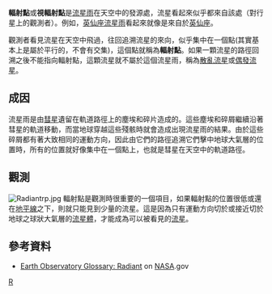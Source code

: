 '''輻射點'''或'''視輻射點'''是[[流星雨|流星雨]]在天空中的發源處，流星看起來似乎都來自該處（對行星上的觀測者）。例如，[[英仙座流星雨|英仙座流星雨]]看起來就像是來自於[[英仙座|英仙座]]。

觀測者看見流星在天空中飛過，往回追溯流星的來向，似乎集中在一個點(其實基本上是屬於平行的，不會有交集)，這個點就稱為'''輻射點'''。如果一顆流星的路徑回溯之後不能指向輻射點，這顆流星就不屬於這個流星雨，稱為[[散亂流星|散亂流星]]或[[散亂流星|偶發流星]]。

== 成因 ==
流星雨是由[[彗星|彗星]]遺留在軌道路徑上的塵埃和碎片造成的。這些塵埃和碎屑繼續沿著彗星的軌道移動，而當地球穿越這些殘骸時就會造成出現流星雨的結果。由於這些碎屑都有著大致相同的運動方向，因此由它們的路徑追溯它們擊中地球大氣層的位置時，所有的位置就好像集中在一個點上，也就是彗星在天空中的軌道路徑。

== 觀測 ==
[[File:Radiantrp.jpg|right]]
輻射點是觀測時很重要的一個項目，如果輻射點的位置很低或還在[[地平線|地平線]]之下，則就只能見到少量的流星。這是因為只有運動方向切於或接近切於地球之球狀大氣層的[[流星體|流星體]]，才能成為可以被看見的[[流星|流星]]。

== 參考資料 ==
*[https://web.archive.org/web/20060930042729/http://eobglossary.gsfc.nasa.gov/Library/glossary.php3?xref=radiant Earth Observatory Glossary: Radiant] on [[NASA|NASA]].gov

{{流星雨}}

[[Category:流星雨|R]]